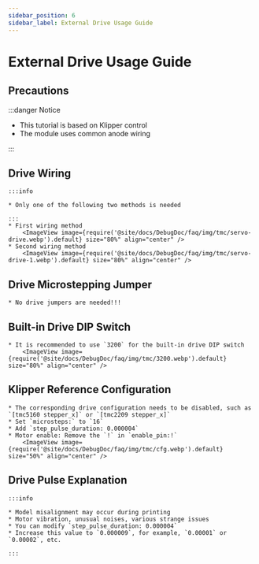 ```yaml
---
sidebar_position: 6
sidebar_label: External Drive Usage Guide
---
```


# External Drive Usage Guide

## Precautions

:::danger Notice

* This tutorial is based on Klipper control
* The module uses common anode wiring

:::


## Drive Wiring
    :::info

    * Only one of the following two methods is needed

    :::
    * First wiring method
        <ImageView image={require('@site/docs/DebugDoc/faq/img/tmc/servo-drive.webp').default} size="80%" align="center" />
    * Second wiring method
        <ImageView image={require('@site/docs/DebugDoc/faq/img/tmc/servo-drive-1.webp').default} size="80%" align="center" />

## Drive Microstepping Jumper

    * No drive jumpers are needed!!!

## Built-in Drive DIP Switch
    * It is recommended to use `3200` for the built-in drive DIP switch
        <ImageView image={require('@site/docs/DebugDoc/faq/img/tmc/3200.webp').default} size="80%" align="center" />

## Klipper Reference Configuration

    * The corresponding drive configuration needs to be disabled, such as `[tmc5160 stepper_x]` or `[tmc2209 stepper_x]`
    * Set `microsteps:` to `16`
    * Add `step_pulse_duration: 0.000004`
    * Motor enable: Remove the `!` in `enable_pin:!`
        <ImageView image={require('@site/docs/DebugDoc/faq/img/tmc/cfg.webp').default} size="50%" align="center" />

## Drive Pulse Explanation

    :::info

    * Model misalignment may occur during printing
    * Motor vibration, unusual noises, various strange issues
    * You can modify `step_pulse_duration: 0.000004`
    * Increase this value to `0.000009`, for example, `0.00001` or `0.00002`, etc.

    :::
